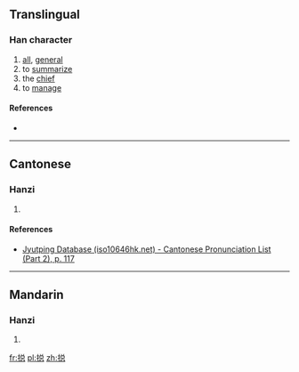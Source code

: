 {{also|總}}
==Translingual==

===Han character===
{{Han char|rn=64|rad=手|as=09|sn=12|four=|canj=QCRP|ids=⿰扌总}}

# [[all]], [[general]]
# to [[summarize]]
# the [[chief]]
# to [[manage]]

====References====
* {{Han ref|kx=0445.341|hdz=80025.160|uh=6403|ud=25603}}

----

==Cantonese==

===Hanzi===
{{yue-hanzi|jyut=[[zung2]]|y=jung2}}

# {{defn|lang=yue|sort=手09}}

====References====
*[http://www.iso10646hk.net/jp/document/download.jsp Jyutping Database (iso10646hk.net) - Cantonese Pronunciation List (Part 2), p. 117]

----

==Mandarin==

===Hanzi===
{{cmn-hanzi|pin=[[zǒng]] ([[zong3]]), [[chā]] ([[cha1]]), [[chuāi]] ([[chuai1]])|wg=tsung<sup>3</sup>, ch'a<sup>1</sup>, ch'uai<sup>1</sup>}}

# {{defn|lang=cmn|sort=手09}}

[[fr:搃]]
[[pl:搃]]
[[zh:搃]]